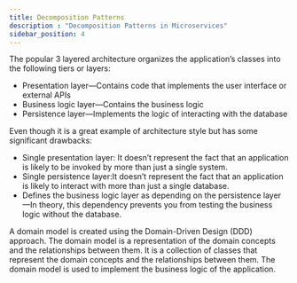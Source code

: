 ```yaml
---
title: Decomposition Patterns
description : "Decomposition Patterns in Microservices"
sidebar_position: 4
---
```



The popular 3 layered architecture organizes the application’s classes into the following tiers or layers:
- Presentation layer—Contains code that implements the user interface or external APIs
- Business logic layer—Contains the business logic
- Persistence layer—Implements the logic of interacting with the database

Even though it is a great example of architecture style but has some significant drawbacks:
- Single presentation layer: It doesn’t represent the fact that an application is likely
to be invoked by more than just a single system.
- Single persistence layer:It doesn’t represent the fact that an application is likely
to interact with more than just a single database.
- Defines the business logic layer as depending on the persistence layer—In theory, this
dependency prevents you from testing the business logic without the database.


A domain model is created using the Domain-Driven Design (DDD) approach. The domain model is a representation of the domain concepts and the relationships between them. It is a collection of classes that represent the domain concepts and the relationships between them.
 The domain model is used to implement the business logic of the application.